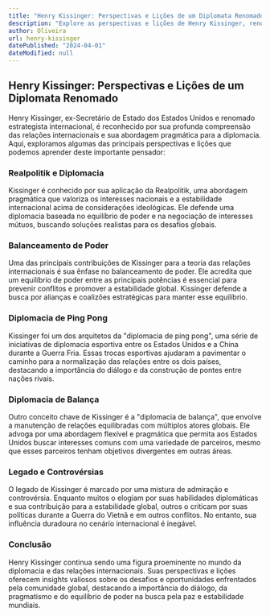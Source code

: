 ```yaml
---
title: "Henry Kissinger: Perspectivas e Lições de um Diplomata Renomado"
description: "Explore as perspectivas e lições de Henry Kissinger, renomado diplomata e estrategista internacional."
author: Oliveira
url: henry-kissinger
datePublished: "2024-04-01"
dateModified: null
---
```


## Henry Kissinger: Perspectivas e Lições de um Diplomata Renomado

Henry Kissinger, ex-Secretário de Estado dos Estados Unidos e renomado estrategista internacional, é reconhecido por sua profunda compreensão das relações internacionais e sua abordagem pragmática para a diplomacia. Aqui, exploramos algumas das principais perspectivas e lições que podemos aprender deste importante pensador:

### Realpolitik e Diplomacia

Kissinger é conhecido por sua aplicação da Realpolitik, uma abordagem pragmática que valoriza os interesses nacionais e a estabilidade internacional acima de considerações ideológicas. Ele defende uma diplomacia baseada no equilíbrio de poder e na negociação de interesses mútuos, buscando soluções realistas para os desafios globais.

### Balanceamento de Poder

Uma das principais contribuições de Kissinger para a teoria das relações internacionais é sua ênfase no balanceamento de poder. Ele acredita que um equilíbrio de poder entre as principais potências é essencial para prevenir conflitos e promover a estabilidade global. Kissinger defende a busca por alianças e coalizões estratégicas para manter esse equilíbrio.

### Diplomacia de Ping Pong

Kissinger foi um dos arquitetos da "diplomacia de ping pong", uma série de iniciativas de diplomacia esportiva entre os Estados Unidos e a China durante a Guerra Fria. Essas trocas esportivas ajudaram a pavimentar o caminho para a normalização das relações entre os dois países, destacando a importância do diálogo e da construção de pontes entre nações rivais.

### Diplomacia de Balança

Outro conceito chave de Kissinger é a "diplomacia de balança", que envolve a manutenção de relações equilibradas com múltiplos atores globais. Ele advoga por uma abordagem flexível e pragmática que permita aos Estados Unidos buscar interesses comuns com uma variedade de parceiros, mesmo que esses parceiros tenham objetivos divergentes em outras áreas.

### Legado e Controvérsias

O legado de Kissinger é marcado por uma mistura de admiração e controvérsia. Enquanto muitos o elogiam por suas habilidades diplomáticas e sua contribuição para a estabilidade global, outros o criticam por suas políticas durante a Guerra do Vietnã e em outros conflitos. No entanto, sua influência duradoura no cenário internacional é inegável.

### Conclusão

Henry Kissinger continua sendo uma figura proeminente no mundo da diplomacia e das relações internacionais. Suas perspectivas e lições oferecem insights valiosos sobre os desafios e oportunidades enfrentados pela comunidade global, destacando a importância do diálogo, da pragmatismo e do equilíbrio de poder na busca pela paz e estabilidade mundiais.
